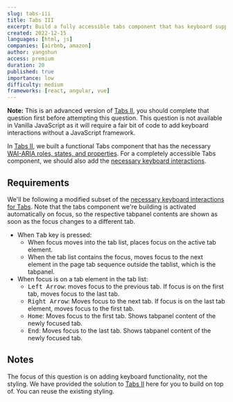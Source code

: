 ```yaml
---
slug: tabs-iii
title: Tabs III
excerpt: Build a fully accessible tabs component that has keyboard support according to ARIA specifications
created: 2022-12-15
languages: [html, js]
companies: [airbnb, amazon]
author: yangshun
access: premium
duration: 20
published: true
importance: low
difficulty: medium
frameworks: [react, angular, vue]
---
```


**Note:** This is an advanced version of [Tabs II](/questions/user-interface/tabs-ii), you should complete that question first before attempting this question. This question is not available in Vanilla JavaScript as it will require a fair bit of code to add keyboard interactions without a JavaScript framework.

In [Tabs II](/questions/user-interface/tabs-ii), we built a functional Tabs component that has the necessary [WAI-ARIA roles, states, and properties](https://www.w3.org/WAI/ARIA/apg/patterns/tabs/#wai-ariaroles,states,andproperties). For a completely accessible Tabs component, we should also add the [necessary keyboard interactions](https://www.w3.org/WAI/ARIA/apg/patterns/tabs/#keyboardinteraction).

## Requirements

We'll be following a modified subset of the [necessary keyboard interactions for Tabs](https://www.w3.org/WAI/ARIA/apg/patterns/tabs/#keyboardinteraction). Note that the tabs component we're building is activated automatically on focus, so the respective tabpanel contents are shown as soon as the focus changes to a different tab.

- When <kbd>Tab</kbd> key is pressed:
  - When focus moves into the tab list, places focus on the active tab element.
  - When the tab list contains the focus, moves focus to the next element in the page tab sequence outside the tablist, which is the tabpanel.
- When focus is on a tab element in the tab list:
  - <kbd>Left Arrow</kbd>: moves focus to the previous tab.
    If focus is on the first tab, moves focus to the last
    tab.
  - <kbd>Right Arrow</kbd>: Moves focus to the next tab. If
    focus is on the last tab element, moves focus to the
    first tab.
  - <kbd>Home</kbd>: Moves focus to the first tab. Shows
    tabpanel content of the newly focused tab.
  - <kbd>End</kbd>: Moves focus to the last tab. Shows
    tabpanel content of the newly focused tab.

## Notes

The focus of this question is on adding keyboard functionality, not the styling. We have provided the solution to [Tabs II](/questions/user-interface/tabs-ii) here for you to build on top of. You can reuse the existing styling.
